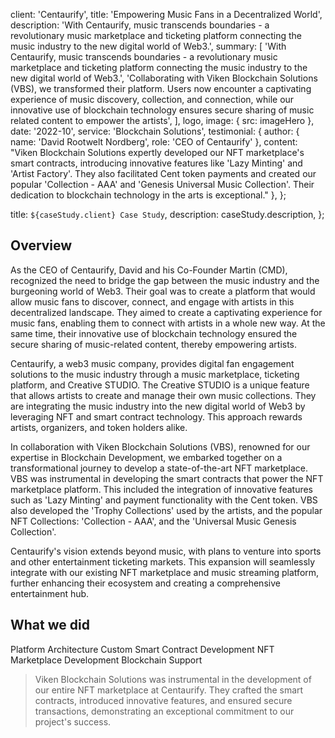 
  client: 'Centaurify',
  title: 'Empowering Music Fans in a Decentralized World',
  description:
    'With Centaurify, music transcends boundaries - a revolutionary music marketplace and ticketing platform connecting the music industry to the new digital world of Web3.',
  summary: [
    'With Centaurify, music transcends boundaries - a revolutionary music marketplace and ticketing platform connecting the music industry to the new digital world of Web3.',
    'Collaborating with Viken Blockchain Solutions (VBS), we transformed their platform. Users now encounter a captivating experience of music discovery, collection, and connection, while our innovative use of blockchain technology ensures secure sharing of music related content to empower the artists',
  ],
  logo,
  image: { src: imageHero },
  date: '2022-10',
  service: 'Blockchain Solutions',
  testimonial: {
    author: { name: 'David Rootwelt Nordberg', role: 'CEO of Centaurify' },
    content:
  "Viken Blockchain Solutions expertly developed our NFT marketplace's smart contracts, introducing innovative features like 'Lazy Minting' and 'Artist Factory'. They also facilitated Cent token payments and created our popular 'Collection - AAA' and 'Genesis Universal Music Collection'. Their dedication to blockchain technology in the arts is exceptional."  },
};

  title: `${caseStudy.client} Case Study`,
  description: caseStudy.description,
};

## Overview

  As the CEO of Centaurify, David and his Co-Founder Martin (CMD), recognized the need to bridge the gap between the music industry and the burgeoning world of Web3. Their goal was to create a platform that would allow music fans to discover, connect, and engage with artists in this decentralized landscape. They aimed to create a captivating experience for music fans, enabling them to connect with artists in a whole new way. At the same time, their innovative use of blockchain technology ensured the secure sharing of music-related content, thereby empowering artists.

  Centaurify, a web3 music company, provides digital fan engagement solutions to the music industry through a music marketplace, ticketing platform, and Creative STUDIO. The Creative STUDIO is a unique feature that allows artists to create and manage their own music collections. They are integrating the music industry into the new digital world of Web3 by leveraging NFT and smart contract technology. This approach rewards artists, organizers, and token holders alike.

  In collaboration with Viken Blockchain Solutions (VBS), renowned for our expertise in Blockchain Development, we embarked together on a transformational journey to develop a state-of-the-art NFT marketplace. VBS was instrumental in developing the smart contracts that power the NFT marketplace platform. This included the integration of innovative features such as 'Lazy Minting' and payment functionality with the Cent token. VBS also developed the 'Trophy Collections' used by the artists, and the popular NFT Collections: 'Collection - AAA', and the 'Universal Music Genesis Collection'.

  Centaurify's vision extends beyond music, with plans to venture into sports and other entertainment ticketing markets. This expansion will seamlessly integrate with our existing NFT marketplace and music streaming platform, further enhancing their ecosystem and creating a comprehensive entertainment hub.

## What we did

  <TagList>
    <TagListItem>Platform Architecture</TagListItem>
    <TagListItem>Custom Smart Contract Development</TagListItem>
    <TagListItem>NFT Marketplace Development</TagListItem>
    <TagListItem>Blockchain Support</TagListItem>
  </TagList>

<Blockquote
  author={{ name: 'David Rootwelt Nordberg', role: 'CEO of Centaurify' }}
  image={{ src: imageDavidNordberg }}
>
  Viken Blockchain Solutions was instrumental in the development of our entire NFT marketplace at Centaurify. They crafted the smart contracts, introduced innovative features, and ensured secure transactions, demonstrating an exceptional commitment to our project's success.
</Blockquote>

<StatList>
  <StatListItem value="20%" label="Churn rate" />
  <StatListItem value="+7" label="Smart Contracts" />
  <StatListItem value="3" label="Artist Collections" />
  <StatListItem value="+500" label="Total Transactions" />
</StatList>
